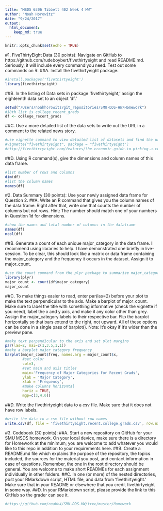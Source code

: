 ```yaml
---
title: "MSDS 6306 Tibbett 402 Week 4 HW"
author: "Noah Horowitz"
date: "9/24/2017"
output: 
  html_document:
    keep_md: true
---
```


```r
knitr::opts_chunk$set(echo = TRUE)
```

#1. FiveThirtyEight Data (30 points): Navigate on GitHub to https://github.com/rudeboybert/fivethirtyeight and read README.md. Seriously, it will include every command you need. Test out some commands on R.
##A. Install the fivethirtyeight package.
```r
#install.packages('fivethirtyeight')
library(fivethirtyeight)
```

##B. In the listing of Data sets in package ‘fivethirtyeight,’ assign the eighteenth data set to an object ‘df.’
```r
setwd("/Users/noahhorowitz/git_repositories/SMU-DDS-HW/Homework")
#18th list is college_recent_grads
df <- college_recent_grads
```

##C. Use a more detailed list of the data sets to write out the URL in a comment to the related news story.
```r
#use vignette command to view detailed list of datasets and find the url
#vignette("fivethirtyeight", package = "fivethirtyeight")
#http://fivethirtyeight.com/features/the-economic-guide-to-picking-a-college-major/
```

##D. Using R command(s), give the dimensions and column names of this data frame.
```r
#list number of rows and columns
dim(df)
#list the column names
names(df)
```

#2. Data Summary (30 points): Use your newly assigned data frame for Question 2.
##A. Write an R command that gives you the column names of the data frame. Right after that, write one that counts the number of columns but not rows. Hint: The number should match one of your numbers in Question 1d for dimensions.
```r
#show the names and total number of columns in the dataframe
names(df)
ncol(df)
```
##B. Generate a count of each unique major_category in the data frame. I recommend using libraries to help. I have demonstrated one briefly in live-session. To be clear, this should look like a matrix or data frame containing the major_category and the frequency it occurs in the dataset. Assign it to major_count.
```r
#use the count command from the plyr package to summarize major_category
library(plyr)
major_count <- count(df$major_category)
major_count
```
##C. To make things easier to read, enter par(las=2) before your plot to make the text perpendicular to the axis. Make a barplot of major_count. Make sure to label the title with something informative (check the vignette if you need), label the x and y axis, and make it any color other than grey. Assign the major_category labels to their respective bar. Flip the barplot horizontally so that bars extend to the right, not upward. All of these options can be done in a single pass of barplot(). Note: It’s okay if it’s wider than the preview pane. 
```r
#make text perpendicular to the axis and set plot margins
par(las=2, mai=c(1,3.5,1,1))
#make a barplot major category frequency
barplot(major_count$freq, names.arg = major_count$x,
        #set color
        col=3, 
        #set main and axis titles
        main='Frequency of Major Categories for Recent Grads', 
        ylab = 'Major Category', 
        xlab = 'Frequency',
        #make columns horizontal
        horiz = TRUE, 
        mgp=c(3,4,0))
```

##D. Write the fivethirtyeight data to a csv file. Make sure that it does not have row labels.
```r
#write the data to a csv file without row names
write.csv(df, file = 'fivethirtyeight.recent.college.grads.csv', row.names = FALSE)
```

#3. Codebook (30 points):
##A. Start a new repository on GitHub for your SMU MSDS homework. On your local device, make sure there is a directory for Homework at the minimum; you are welcome to add whatever you would like to this repo in addition to your requirements here.
##B. Create a README.md file which explains the purpose of the repository, the topics included, the sources for the material you post, and contact information in case of questions. Remember, the one in the root directory should be general. You are welcome to make short READMEs for each assignment individually in other folders.
##C. In one (or more) of the nested directories, post your RMarkdown script, HTML file, and data from ‘fivethirtyeight.’ Make sure that in your README or elsewhere that you credit fivethirtyeight in some way.
##D. In your RMarkdown script, please provide the link to this GitHub so the grader can see it.
```r
#https://github.com/noahh4/SMU-DDS-HW/tree/master/Homework
```
